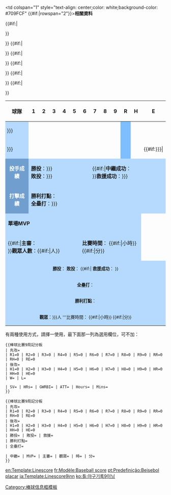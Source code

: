 {| cellSpacing=1 cellPadding=1 border="0" width="438px"
|- style="color: white;background-color: #709FCF"
!align="center" width="126px"|球隊
!width="26px"|1
!width="26px"|2
!width="26px"|3
!width="26px"|4
!width="26px"|5
!width="26px"|6
!width="26px"|7
!width="26px"|8
!width="26px"|9
!width="26px"|R
!width="26px"|H
!width="26px"|E
|- style="text-align:center;color: ;background-color: #B6DAFE"
|align="left" style="background-color: #B6DAFE; padding-left: 5px"|{{{先攻|{{{Road}}}}}}
|{{{R1}}}||{{{R2}}}||{{{R3}}}
|{{{R4}}}||{{{R5}}}||{{{R6}}}
|{{{R7}}}||{{{R8}}}||{{{R9}}}
|style="background-color: #7EBEFE;"|'''{{{RR}}}'''||'''{{{RH}}}'''||'''{{{RE}}}'''
|- style="text-align:center;color: ;background-color: #B6DAFE"
|align="left" style="background-color: #B6DAFE; padding-left: 5px"|{{{後攻|{{{Home}}}}}}
|{{{H1}}}||{{{H2}}}||{{{H3}}}
|{{{H4}}}||{{{H5}}}||{{{H6}}}
|{{{H7}}}||{{{H8}}}||{{{H9}}}
|style="background-color: #7EBEFE;"|'''{{{HR}}}'''||'''{{{HH}}}'''||'''{{{HE}}}'''
{{#if:{{{勝投|{{{WP|}}}}}}|<tr>
<td colspan="1" style="text-align: center;color: white;background-color: #709FCF">'''投手成績'''</td>
<td colspan="6" style="text-align: left; background-color: #B6DAFE">'''勝投'''：{{{勝投|{{{WP}}}}}}<br />'''敗投'''：{{{敗投|{{{LP}}}}}}</td>
<td colspan="6" style="text-align: left; background-color: #B6DAFE">{{#if:{{{中繼|}}}|'''中繼成功'''：{{{中繼}}}<br />}}'''救援成功'''：{{{救援|{{{SV|}}}}}}</td>
</tr>
<tr>
<td colspan="1" style="text-align: center;color: white;background-color: #709FCF">'''打擊成績'''</td>
<td colspan="12" style="text-align: left; background-color: #B6DAFE">'''勝利打點'''：{{{勝利打點}}}<br />'''全壘打'''：{{{全壘打|{{{RoadHR|}}}}}}</td>
</tr>
<tr>
<td colspan="1" style="text-align: center;color: white;background-color: #709FCF" {{#if:{{{MVP|}}}|rowspan="2"}}>'''相關資料'''</td>
{{#if:{{{MVP|}}}|
<td colspan="3" style="text-align: left; background-color: #B6DAFE">'''單場MVP'''</td>
<td colspan="9" style="text-align: left; background-color: #B6DAFE">{{{MVP}}}</td>
</tr>
<tr>}}
<td colspan="6" style="text-align: left; background-color: #B6DAFE">{{#if:{{{主審|}}}|'''主審'''：{{{主審}}}<br />}}'''觀眾人數'''：{{#if:{{{觀眾|}}}|{{{觀眾}}}人}}</td>
<td colspan="6" style="text-align: left; background-color: #B6DAFE">'''比賽時間'''：<!-- -->{{#if:{{{時|}}}|{{{時}}}小時}}<!-- -->{{#if:{{{分|}}}|{{{分}}}分}}<!-- --></td>
</tr>}}<!-- -->{{#if:{{{W|}}}|<tr>
<td colspan="13" style="font-size: smaller; text-align: center; background-color: #B6DAFE">'''勝投'''：{{{W}}}&nbsp;'''敗投'''：{{{L}}}<!-- -->{{#if:{{{SV|}}}|&nbsp;'''救援成功'''：{{{SV}}} }}<!-- --></td>
</tr>}}<!-- -->{{#if:{{{HRs|}}}|<tr>
<td colspan="13" style="font-size: smaller; text-align: center; background-color: #B6DAFE">'''全壘打'''：{{{HRs}}}</td>
</tr>}}<!-- -->{{#if:{{{GWRBI|}}}|<tr>
<td colspan="13" style="font-size: smaller; text-align: center; background-color: #B6DAFE">'''勝利打點'''：{{{GWRBI}}}</td>
</tr>}}<!-- -->{{#if:{{{ATT|}}}|<tr>
</tr>}}<!-- -->{{#if:{{{Hours|}}}|<tr>
<td colspan="13" style="font-size: smaller; text-align: center; background-color: #B6DAFE">'''觀眾'''：{{{ATT|{{{Attendance}}}}}}人&nbsp;'''比賽時間：<!-- -->{{#if:{{{Hours|}}}|{{{Hours}}}小時}}<!-- -->{{#if:{{{Mins|}}}|{{{Mins}}}分}}<!-- --></td>

</tr>}}
|}<noinclude>


有兩種使用方式，請擇一使用，最下面那一列為選用欄位，可不加：

<pre>
{{棒球比賽9局記分板
| 先攻=
| R1=0 | R2=0 | R3=0 | R4=0 | R5=0 | R6=0 | R7=0 | R8=0 | R9=0 | RR=0 | RH=0 | RE=0
| 後攻=
| H1=0 | H2=0 | H3=0 | H4=0 | H5=0 | H6=0 | H7=0 | H8=0 | H9=0 | HR=0 | HH=0 | HE=0
| W= | L=

| SV= | HRs= | GWRBI= | ATT= | Hours= | Mins=
}}
</pre>

<pre>
{{棒球比賽9局記分板
| 先攻=
| R1=0 | R2=0 | R3=0 | R4=0 | R5=0 | R6=0 | R7=0 | R8=0 | R9=0 | RR=0 | RH=0 | RE=0
| 後攻=
| H1=0 | H2=0 | H3=0 | H4=0 | H5=0 | H6=0 | H7=0 | H8=0 | H9=0 | HR=0 | HH=0 | HE=0
| 勝投= | 敗投= | 救援=
| 勝利打點=
| 全壘打=

| 中繼= | MVP= | 主審= | 觀眾= | 時= | 分=
}}
</pre>
[[Category:棒球信息框模板]]
[[en:Template:Linescore]]
[[fr:Modèle:Baseball score]]
[[pt:Predefinição:Beisebol placar]]
[[ja:Template:Linescore9inn]]
[[ko:틀:야구기록9이닝]]
</noinclude>